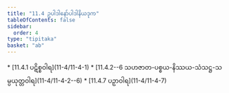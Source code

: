 ```yaml
---
title: "11.4 ဥပါဒါနော်ပါဒါနိယဒုက"
tableOfContents: false
sidebar:
  order: 4
type: "tipitaka"
basket: "ab"
---
```



<DynamicBreadcrumb />



<TableOfContents>
* [11.4.1 ပဋိစ္စဝါရ](11-4/11-4-1)
* [11.4.2--6 သဟဇာတ-ပစ္စယ-နိဿယ-သံသဋ္ဌ-သမ္ပယုတ္တဝါရ](11-4/11-4-2--6)
* [11.4.7 ပဉှာဝါရ](11-4/11-4-7)
</TableOfContents>